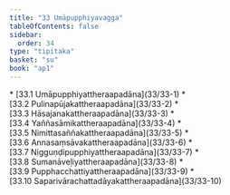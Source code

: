```yaml
---
title: "33 Umāpupphiyavagga"
tableOfContents: false
sidebar:
  order: 34
type: "tipitaka"
basket: "su"
book: "ap1"
---
```



<DynamicBreadcrumb />



<TableOfContents book="ap1" section="33">
* [33.1 Umāpupphiyattheraapadāna](33/33-1)
* [33.2 Pulinapūjakattheraapadāna](33/33-2)
* [33.3 Hāsajanakattheraapadāna](33/33-3)
* [33.4 Yaññasāmikattheraapadāna](33/33-4)
* [33.5 Nimittasaññakattheraapadāna](33/33-5)
* [33.6 Annasaṃsāvakattheraapadāna](33/33-6)
* [33.7 Nigguṇḍipupphiyattheraapadāna](33/33-7)
* [33.8 Sumanāveḷiyattheraapadāna](33/33-8)
* [33.9 Pupphacchattiyattheraapadāna](33/33-9)
* [33.10 Saparivārachattadāyakattheraapadāna](33/33-10)
</TableOfContents>